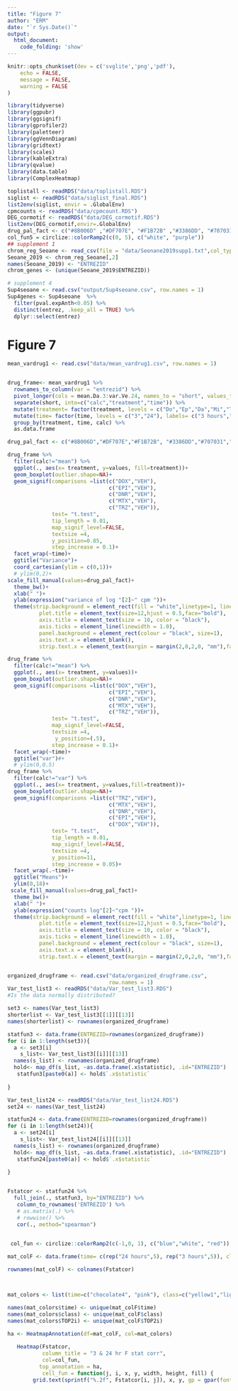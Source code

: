 ```yaml
---
title: "Figure 7"
author: "ERM"
date: "`r Sys.Date()`"
output:
  html_document:
    code_folding: 'show'
---
```


```r
knitr::opts_chunk$set(dev = c('svglite','png','pdf'),
	echo = FALSE,
	message = FALSE,
	warning = FALSE
)
```

```r

library(tidyverse)
library(ggpubr)
library(ggsignif)
library(gprofiler2)
library(paletteer)
library(ggVennDiagram)
library(gridtext)
library(scales)
library(kableExtra)
library(qvalue)
library(data.table)
library(ComplexHeatmap)
```

```r
toplistall <- readRDS("data/toplistall.RDS")
siglist <- readRDS("data/siglist_final.RDS")
list2env(siglist, envir = .GlobalEnv)
cpmcounts <- readRDS("data/cpmcount.RDS")
DEG_cormotif <- readRDS("data/DEG_cormotif.RDS")
list2env(DEG_cormotif,envir=.GlobalEnv)
drug_pal_fact <- c("#8B006D" ,"#DF707E", "#F1B72B" ,"#3386DD", "#707031","#41B333")
col_fun5 = circlize::colorRamp2(c(0, 5), c("white", "purple"))
## supplement 1
chrom_reg_Seoane <- read_csv(file = "data/Seonane2019supp1.txt",col_types = cols(...1 = col_skip()))
Seoane_2019 <- chrom_reg_Seoane[,2]
names(Seoane_2019) <- "ENTREZID"
chrom_genes <- (unique(Seoane_2019$ENTREZID))

# supplement 4
Sup4seoane <- read.csv("output/Sup4seoane.csv", row.names = 1)
Sup4genes <- Sup4seoane  %>% 
  filter(pval.expAnth<0.05) %>% 
  distinct(entrez, .keep_all = TRUE) %>% 
  dplyr::select(entrez)

```

# Figure 7

```r
mean_vardrug1 <- read.csv("data/mean_vardrug1.csv", row.names = 1)


drug_frame<- mean_vardrug1 %>% 
  rownames_to_column(var = "entrezid") %>% 
  pivot_longer(cols = mean.Da.3:var.Ve.24, names_to = "short", values_to = "values") %>% 
  separate(short, into=c("calc","treatment","time")) %>% 
  mutate(treatment= factor(treatment, levels = c("Do","Ep","Da","Mi","Tr","Ve"),labels = c("DOX","EPI","DNR","MTX","TRZ","VEH"))) %>% 
  mutate(time= factor(time, levels = c("3","24"), labels= c("3 hours","24 hours"))) %>% 
  group_by(treatment, time, calc) %>% 
  as.data.frame

drug_pal_fact <- c("#8B006D","#DF707E","#F1B72B", "#3386DD","#707031","#41B333")

drug_frame %>% 
  filter(calc!="mean") %>% 
  ggplot(., aes(x= treatment, y=values, fill=treatment))+
  geom_boxplot(outlier.shape=NA)+
  geom_signif(comparisons =list(c("DOX","VEH"),
                                c("EPI","VEH"),
                                c("DNR","VEH"),
                                c("MTX","VEH"),
                                c("TRZ","VEH")),
              test= "t.test",
              tip_length = 0.01,
              map_signif_level=FALSE,
              textsize =4,
              y_position=0.85,
              step_increase = 0.1)+
  facet_wrap(~time)+
  ggtitle("Variance")+
  coord_cartesian(ylim = c(0,1))+
  # ylim(0,2)+
scale_fill_manual(values=drug_pal_fact)+
  theme_bw()+
  xlab(" ")+
  ylab(expression("variance of log "[2]~" cpm "))+
  theme(strip.background = element_rect(fill = "white",linetype=1, linewidth = 0.5),
          plot.title = element_text(size=12,hjust = 0.5,face="bold"),
          axis.title = element_text(size = 10, color = "black"),
          axis.ticks = element_line(linewidth = 1.0),
          panel.background = element_rect(colour = "black", size=1),
          axis.text.x = element_blank(),
          strip.text.x = element_text(margin = margin(2,0,2,0, "mm"),face = "bold"))

drug_frame %>% 
  filter(calc!="mean") %>%
  ggplot(., aes(x= treatment, y=values))+
  geom_boxplot(outlier.shape=NA)+
  geom_signif(comparisons =list(c("DOX","VEH"),
                                c("EPI","VEH"),
                                c("DNR","VEH"),
                                c("MTX","VEH"),
                                c("TRZ","VEH")),
              test= "t.test",
              map_signif_level=FALSE,
              textsize =4,
               y_position=(.5),
              step_increase = 0.1)+
  facet_wrap(~time)+
  ggtitle("var")#+
  # ylim(0,0.5)
drug_frame %>% 
  filter(calc!="var") %>% 
  ggplot(., aes(x= treatment, y=values,fill=treatment))+
  geom_boxplot(outlier.shape=NA)+
  geom_signif(comparisons =list(c("TRZ","VEH"),
                                c("MTX","VEH"),
                                c("DNR","VEH"),
                                c("EPI","VEH"),
                                c("DOX","VEH")),
              test= "t.test",
              tip_length = 0.01,
              map_signif_level=FALSE,
              textsize =4,
              y_position=11,
              step_increase = 0.05)+
  facet_wrap(.~time)+
  ggtitle("Means")+
  ylim(0,18)+
 scale_fill_manual(values=drug_pal_fact)+
  theme_bw()+
  xlab(" ")+
  ylab(expression("counts log"[2]~"cpm "))+
  theme(strip.background = element_rect(fill = "white",linetype=1, linewidth = 0.5),
          plot.title = element_text(size=12,hjust = 0.5,face="bold"),
          axis.title = element_text(size = 10, color = "black"),
          axis.ticks = element_line(linewidth = 1.0),
          panel.background = element_rect(colour = "black", size=1),
          axis.text.x = element_blank(),
          strip.text.x = element_text(margin = margin(2,0,2,0, "mm"),face = "bold"))



```



```r

organized_drugframe <- read.csv("data/organized_drugframe.csv",
                                row.names = 1)
Var_test_list3 <- readRDS("data/Var_test_list3.RDS")
#Is the data normally distributed?

set3 <- names(Var_test_list3)
shorterlist <- Var_test_list3[[1]][[13]]
names(shorterlist) <- rownames(organized_drugframe)

statfun3 <- data.frame(ENTREZID=rownames(organized_drugframe))
for (i in 1:length(set3)){
  a <- set3[i]
    s_list<- Var_test_list3[[i]][[13]]
  names(s_list) <- rownames(organized_drugframe)
  hold<- map_df(s_list, ~as.data.frame(.x$statistic), .id="ENTREZID")
   statfun3[paste0(a)] <- hold$`.x$statistic`
 
}

Var_test_list24 <- readRDS("data/Var_test_list24.RDS")
set24 <- names(Var_test_list24) 

statfun24 <- data.frame(ENTREZID=rownames(organized_drugframe))
for (i in 1:length(set24)){
  a <- set24[i]
    s_list<- Var_test_list24[[i]][[13]]
  names(s_list) <- rownames(organized_drugframe)
  hold<- map_df(s_list, ~as.data.frame(.x$statistic), .id="ENTREZID")
   statfun24[paste0(a)] <- hold$`.x$statistic`
 
}


Fstatcor <- statfun24 %>% 
  full_join(., statfun3, by="ENTREZID") %>% 
   column_to_rownames('ENTREZID') %>% 
   # as.matrix(.) %>% 
   # rowwise() %>% 
   cor(., method="spearman")


 col_fun <- circlize::colorRamp2(c(-1,0, 1), c("blue","white", "red"))
 
mat_colF <- data.frame(time= c(rep("24 hours",5), rep("3 hours",5)), class= (c("AC","AC","AC","nAC","nAC","AC","AC","AC","nAC","nAC")),TOP2i=c(rep("yes",4), "no", rep("yes",4),"no"))

rownames(mat_colF) <- colnames(Fstatcor)



mat_colors <- list(time=c("chocolate4", "pink"), class=c("yellow1","lightgreen"), TOP2i =c("darkgreen","goldenrod"))

names(mat_colors$time) <- unique(mat_colF$time)
names(mat_colors$class) <- unique(mat_colF$class)
names(mat_colors$TOP2i) <- unique(mat_colF$TOP2i)
         
ha <- HeatmapAnnotation(df=mat_colF, col=mat_colors)

   Heatmap(Fstatcor, 
           column_title = "3 & 24 hr F stat corr", 
           col=col_fun,
          top_annotation = ha,
           cell_fun = function(j, i, x, y, width, height, fill) {
        grid.text(sprintf("%.2f", Fstatcor[i, j]), x, y, gp = gpar(fontsize = 10))})

   
 
```

